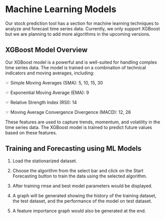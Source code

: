 # Machine Learning Models

Our stock prediction tool has a section for machine learning techniques to analyze and forecast time series data. Currently, we only support  XGBoost but we are planning to add more algorithms in the upcoming versions. 

## XGBoost Model Overview

Our XGBoost model is a powerful and is well-suited for handling complex time series data. The model is trained on a combination of technical indicators and moving averages, including:

☞ Simple Moving Averages (SMA): 5, 10, 15, 30

☞ Exponential Moving Average (EMA): 9

☞ Relative Strength Index (RSI): 14

☞ Moving Average Convergence Divergence (MACD): 12, 26

These features are used to capture trends, momentum, and volatility in the time series data. The XGBoost model is trained to predict future values based on these features.

## Training and Forecasting using ML Models

1. Load the stationarized dataset.

2. Choose the algorithm from the select bar and click on the Start Forecasting button to train the data using the selected algorithm.

3. After training rmse and best model parameters would be displayed.

4. A graph will be generated showing the history of the training dataset, the test dataset, and the performance of the model on test dataset.

5. A feature importance graph would also be generated at the end.



